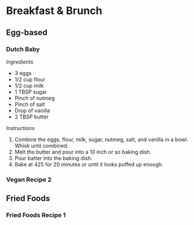 # Breakfast & Brunch {-}

## Egg-based {-}

### Dutch Baby {-}

*Ingredients*

* 3 eggs
* 1/2 cup flour
* 1/2 cup milk
* 1 TBSP sugar
* Pinch of nutmeg
* Pinch of salt
* Drop of vanilla
* 2 TBSP butter

*Instructions*

1. Combine the eggs, flour, milk, sugar, nutmeg, salt, and vanilla in a bowl. Whisk until combined. 
2. Melt the butter and pour into a 10 inch or so baking dish.
3. Pour batter into the baking dish.
4. Bake at 425 for 20 minutes or until it looks puffed up enough.


### Vegan Recipe 2 {-}
## Fried Foods {-}
### Fried Foods Recipe 1 {-}
